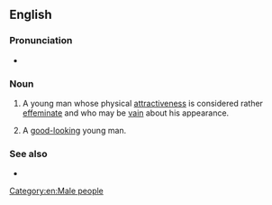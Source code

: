 ==English==

===Pronunciation===
* {{audio|en|En-au-pretty boy.ogg|Audio (AU)}}

===Noun===
{{en-noun}}

# {{lb|en|pejorative|slang}} A young man whose physical [[attractiveness]] is considered rather [[effeminate]] and who may be [[vain]] about his appearance.
# {{lb|en|slang|usually used by girls or women}} A [[good-looking]] young man.

===See also===
* {{l|en|who's a pretty boy then}}

[[Category:en:Male people]]